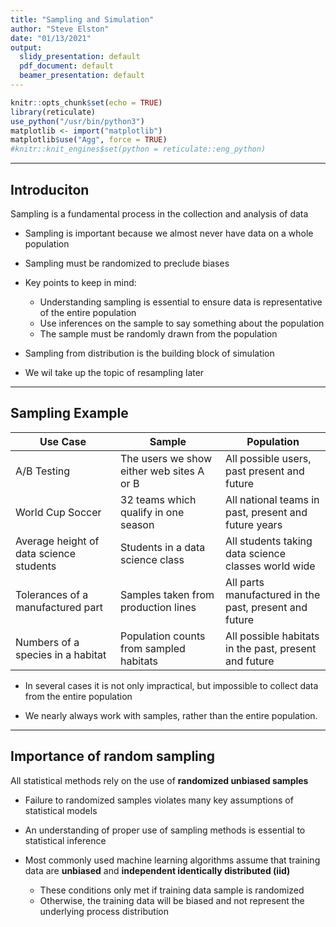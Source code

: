 ```yaml
---
title: "Sampling and Simulation"
author: "Steve Elston"
date: "01/13/2021"
output:
  slidy_presentation: default
  pdf_document: default
  beamer_presentation: default
---
```


```r
knitr::opts_chunk$set(echo = TRUE)
library(reticulate)
use_python("/usr/bin/python3")
matplotlib <- import("matplotlib")
matplotlib$use("Agg", force = TRUE)
#knitr::knit_engines$set(python = reticulate::eng_python)
```


-----------------------------------------------------------------

## Introduciton      

Sampling is a fundamental process in the collection and analysis of data    

- Sampling is important because we almost never have data on a whole population   

- Sampling must be randomized to preclude biases    

- Key points to keep in mind:   
  - Understanding sampling is essential to ensure data is representative of the entire population   
  - Use inferences on the sample to say something about the population   
  - The sample must be randomly drawn from the population  

- Sampling from distribution is the building block of simulation     

- We wil take up the topic of resampling later    


--------------------------------------

## Sampling Example


| Use Case | Sample | Population |
|---|---|---|
| A/B Testing | The users we show either web sites A or B | All possible users, past present and future|   
|World Cup Soccer | 32 teams which qualify in one season | All national teams in past, present and future years|   
|Average height of data science students | Students in a data science class | All students taking data science classes world wide|   
|Tolerances of a manufactured part | Samples taken from production lines | All parts manufactured in the past, present and future |   
|Numbers of a species in a habitat |Population counts from sampled habitats |All possible habitats in the past, present and future |   

- In several cases it is not only impractical, but impossible to collect data from the entire population  

- We nearly always work with samples, rather than the entire population.    


----------------------------------------------------

## Importance of random sampling   

All statistical methods rely on the use of **randomized unbiased samples**    

- Failure to randomized samples violates many key assumptions of statistical models     

- An understanding of proper use of sampling methods is essential to statistical inference      

- Most commonly used machine learning algorithms assume that training data are **unbiased** and **independent identically distributed (iid)**   
  - These conditions only met if training data sample is randomized   
  - Otherwise, the training data will be biased and not represent the underlying process distribution 




